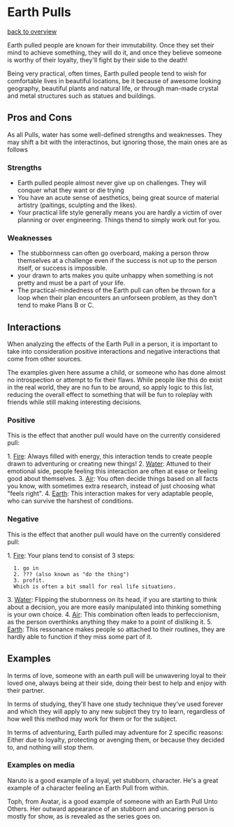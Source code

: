 = Earth Pulls =
[[overview.wiki|back to overview]]

Earth pulled people are known for their immutability. Once they set their mind to achieve something, they will do it, and once they believe someone is worthy of their loyalty, they'll fight by their side to the death!

Being very practical, often times, Earth pulled people tend to wish for comfortable lives in beautiful locations, be it because of awesome looking geography, beautiful plants and natural life, or through man-made crystal and metal structures such as statues and buildings.

== Pros and Cons ==

As all Pulls, water has some well-defined strengths and weaknesses. They may shift a bit with the interactinos, but ignoring those, the main ones are as follows

=== Strengths ===

* Earth pulled people almost never give up on challenges. They will conquer what they want or die trying
* You have an acute sense of aesthetics, being great source of material artistry (paitings, sculpting and the likes).
* Your practical life style generally means you are hardly a victim of over planning or over engineering. Things thend to simply work out for you.

=== Weaknesses ===

* The stubbornness can often go overboard, making a person throw themselves at a challenge even if the success is not up to the person itself, or success is impossible.
* your drawn to arts makes you quite unhappy when something is not pretty and must be a part of your life.
* The practical-mindedness of the Earth pull can often be thrown for a loop when their plan encounters an unforseen problem, as they don't tend to make Plans B or C.

== Interactions ==

When analyzing the effects of the Earth Pull in a person, it is important to take into consideration positive interactions and negative interactions that come from other sources.

The examples given here assume a child, or someone who has done almost no introspection or attempt to fix their flaws. While people like this do exist in the real world, they are no fun to be around, so apply logic to this list, reducing the overall effect to something that will be fun to roleplay with friends while still making interesting decisions.

=== Positive ===

This is the effect that another pull would have on the currently considered pull:

1. [[fire.wiki|Fire]]: Always filled with energy, this interaction tends to create people drawn to adventuring or creating new things!
2. [[water.wiki|Water]]: Attuned to their emotional side, people feeling this interaction are often at ease or feeling good about themselves.
3. [[air.wiki|Air]]: You often decide things based on all facts you know, with sometimes extra research, instead of just choosing what "feels right".
4. [[earth.wiki|Earth]]: This interaction makes for very adaptable people, who can survive the harshest of conditions.

=== Negative ===

This is the effect that another pull would have on the currently considered pull:

1. [[fire.wiki|Fire]]: Your plans tend to consist of 3 steps: 
   1. go in
   2. ??? (also known as "do the thing")
   3. profit. 
   Which is often a bit small for real life situations.
3. [[water.wiki|Water]]: Flipping the stubornness on its head, if you are starting to think about a decision, you are more easily manipulated into thinking something is your own choice.
4. [[air.wiki|Air]]: This combination often leads to perfeccionism, as the person overthinks anything they make to a point of disliking it.
5. [[earth.wiki|Earth]]: This ressonance makes people so attached to their routines, they are hardly able to function if they miss some part of it.

== Examples ==

In terms of love, someone with an earth pull will be unwavering loyal to their loved one, always being at their side, doing their best to help and enjoy with their partner.

In terms of studying, they'll have one study technique they've used forever and which they will apply to any new subject they try to learn, regardless of how well this method may work for them or for the subject.

In terms of adventuring, Earth pulled may adventure for 2 specific reasons: Either due to loyalty, protecting or avenging them, or because they decided to, and nothing will stop them.

=== Examples on media ===

Naruto is a good example of a loyal, yet stubborn, character. He's a great example of a character feeling an Earth Pull from within.

Toph, from Avatar, is a good example of someone with an Earth Pull Unto Others. Her outward appearance of an stubborn and uncaring person is mostly for show, as is revealed as the series goes on.
